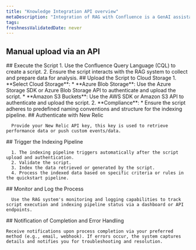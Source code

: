 ```yaml
---
title: "Knowledge Integration API overview"
metaDescription: "Integration of RAG with Confluence is a GenAI assistant for observability that will help you understand and improve your system by integrating RAG with your confluence"
tags:
freshnessValidatedDate: never
---
```


## Manual upload via an API

<Steps>

  <Step>
    ## Execute the Script
      1. Use the Confluence Query Language (CQL) to create a script.
      2. Ensure the script interacts with the RAG system to collect and prepare data for analysis.
  </Step>

  <Step>
    ## Upload the Script to Cloud Storage
      1. **Select Cloud Storage**:
          * **Azure Blob Storage**: Use the Azure Storage SDK or Azure Blob Storage API to authenticate and upload the script.
          * **Amazon S3 Buckets**: Use the AWS SDK or Amazon S3 API to authenticate and upload the script.
      2. **Compliance**:
          * Ensure the script adheres to predefined naming conventions and structure for the indexing pipeline.
  </Step>

  <Step>
    ## Authenticate with New Relic
    
      Provide your New Relic API key, this key is used to retrieve performance data or push custom events/data.
  </Step>

  <Step>
    ## Trigger the Indexing Pipeline

      1. The indexing pipeline triggers automatically after the script upload and authentication.
      2. Validate the script.
      3. Index the data retrieved or generated by the script.
      4. Process the indexed data based on specific criteria or rules in the quickstart pipeline.
  </Step>

  <Step>
    ## Monitor and Log the Process
    
      Use the RAG system's monitoring and logging capabilities to track script execution and indexing pipeline status via a dashboard or API endpoints.
  </Step>

  <Step>
    ## Notification of Completion and Error Handling

    Receive notifications upon process completion via your preferred method (e.g., email, webhook). If errors occur, the system captures details and notifies you for troubleshooting and resolution.
  </Step>
</Steps>